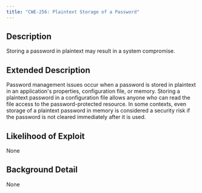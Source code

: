 ```yaml
---
title: "CWE-256: Plaintext Storage of a Password"
---
```


## Description
Storing a password in plaintext may result in a system compromise.

## Extended Description
Password management issues occur when a password is stored in plaintext in an application's properties, configuration file, or memory. Storing a plaintext password in a configuration file allows anyone who can read the file access to the password-protected resource. In some contexts, even storage of a plaintext password in memory is considered a security risk if the password is not cleared immediately after it is used.

## Likelihood of Exploit
None

## Background Detail
None
        